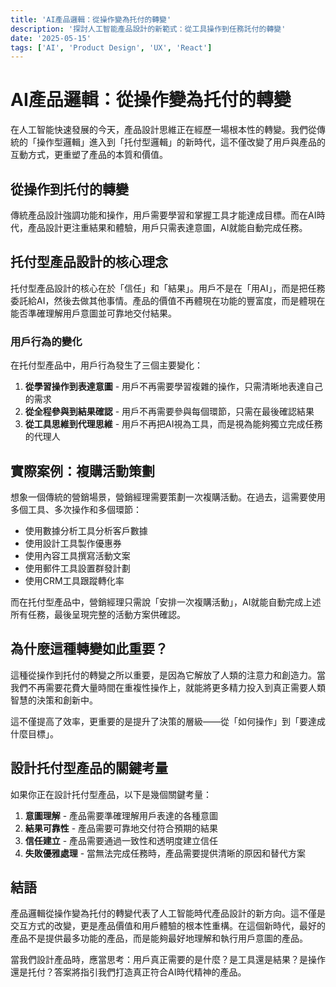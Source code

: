 ```yaml
---
title: 'AI產品邏輯：從操作變為托付的轉變'
description: '探討人工智能產品設計的新範式：從工具操作到任務託付的轉變'
date: '2025-05-15'
tags: ['AI', 'Product Design', 'UX', 'React']
---
```



# AI產品邏輯：從操作變為托付的轉變

在人工智能快速發展的今天，產品設計思維正在經歷一場根本性的轉變。我們從傳統的「操作型邏輯」進入到「托付型邏輯」的新時代，這不僅改變了用戶與產品的互動方式，更重塑了產品的本質和價值。

## 從操作到托付的轉變

傳統產品設計強調功能和操作，用戶需要學習和掌握工具才能達成目標。而在AI時代，產品設計更注重結果和體驗，用戶只需表達意圖，AI就能自動完成任務。

<ProductLogicShiftChart />

## 托付型產品設計的核心理念

托付型產品設計的核心在於「信任」和「結果」。用戶不是在「用AI」，而是把任務委託給AI，然後去做其他事情。產品的價值不再體現在功能的豐富度，而是體現在能否準確理解用戶意圖並可靠地交付結果。

### 用戶行為的變化

在托付型產品中，用戶行為發生了三個主要變化：

1. **從學習操作到表達意圖** - 用戶不再需要學習複雜的操作，只需清晰地表達自己的需求
2. **從全程參與到結果確認** - 用戶不再需要參與每個環節，只需在最後確認結果
3. **從工具思維到代理思維** - 用戶不再把AI視為工具，而是視為能夠獨立完成任務的代理人

## 實際案例：複購活動策劃

想象一個傳統的營銷場景，營銷經理需要策劃一次複購活動。在過去，這需要使用多個工具、多次操作和多個環節：

- 使用數據分析工具分析客戶數據
- 使用設計工具製作優惠券
- 使用內容工具撰寫活動文案
- 使用郵件工具設置群發計劃
- 使用CRM工具跟蹤轉化率

而在托付型產品中，營銷經理只需說「安排一次複購活動」，AI就能自動完成上述所有任務，最後呈現完整的活動方案供確認。

## 為什麼這種轉變如此重要？

這種從操作到托付的轉變之所以重要，是因為它解放了人類的注意力和創造力。當我們不再需要花費大量時間在重複性操作上，就能將更多精力投入到真正需要人類智慧的決策和創新中。

這不僅提高了效率，更重要的是提升了決策的層級——從「如何操作」到「要達成什麼目標」。

## 設計托付型產品的關鍵考量

如果你正在設計托付型產品，以下是幾個關鍵考量：

1. **意圖理解** - 產品需要準確理解用戶表達的各種意圖
2. **結果可靠性** - 產品需要可靠地交付符合預期的結果
3. **信任建立** - 產品需要通過一致性和透明度建立信任
4. **失敗優雅處理** - 當無法完成任務時，產品需要提供清晰的原因和替代方案

## 結語

產品邏輯從操作變為托付的轉變代表了人工智能時代產品設計的新方向。這不僅是交互方式的改變，更是產品價值和用戶體驗的根本性重構。在這個新時代，最好的產品不是提供最多功能的產品，而是能夠最好地理解和執行用戶意圖的產品。

當我們設計產品時，應當思考：用戶真正需要的是什麼？是工具還是結果？是操作還是托付？答案將指引我們打造真正符合AI時代精神的產品。
